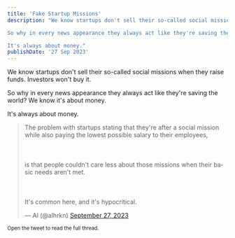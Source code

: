 ```yaml
---
title: 'Fake Startup Missions'
description: "We know startups don't sell their so-called social missions when they raise funds. Investors won't buy it.

So why in every news appearance they always act like they're saving the world? We know it's about money.

It's always about money."
publishDate: '27 Sep 2023'
---
```


We know startups don't sell their so-called social missions when they raise funds. Investors won't buy it.

So why in every news appearance they always act like they're saving the world? We know it's about money.

It's always about money.

<blockquote class="twitter-tweet"><p lang="en" dir="ltr">The problem with startups stating that they&#39;re after a social mission while also paying the lowest possible salary to their employees,<br></br><br></br>is that people couldn&#39;t care less about those missions when their basic needs aren&#39;t met.<br></br><br></br>It&#39;s common here, and it&#39;s hypocritical.</p>&mdash; Al (@alhrkn) <a href="https://twitter.com/alhrkn/status/1707006584579399707?ref_src=twsrc%5Etfw">September 27, 2023</a></blockquote> <script async src="https://platform.twitter.com/widgets.js" charset="utf-8"></script>

<small> Open the tweet to read the full thread.</small>